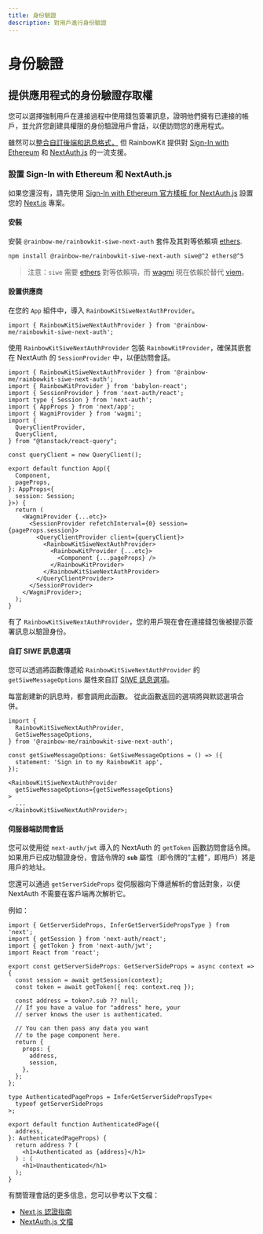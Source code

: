 ```yaml
---
title: 身份驗證
description: 對用戶進行身份驗證
---
```


# 身份驗證

## 提供應用程式的身份驗證存取權

您可以選擇強制用戶在連接過程中使用錢包簽署訊息，證明他們擁有已連接的帳戶，並允許您創建具權限的身份驗證用戶會話，以便訪問您的應用程式。

雖然可以[整合自訂後端和訊息格式，](/docs/custom-authentication) 但 RainbowKit 提供對 [Sign-In with Ethereum](https://login.xyz) 和 [NextAuth.js](https://next-auth.js.org) 的一流支援。

### 設置 Sign-In with Ethereum 和 NextAuth.js

如果您還沒有，請先使用 [Sign-In with Ethereum 官方樣板 for NextAuth.js](https://docs.login.xyz/integrations/nextauth.js) 設置您的 [Next.js](https://nextjs.org) 專案。

#### 安裝

安裝 `@rainbow-me/rainbowkit-siwe-next-auth` 套件及其對等依賴項 [ethers](https://docs.ethers.org/v5/).

```bash
npm install @rainbow-me/rainbowkit-siwe-next-auth siwe@^2 ethers@^5
```

> 注意：`siwe` 需要 [ethers](https://docs.ethers.org/v5/) 對等依賴項，而 [wagmi](https://wagmi.sh/) 現在依賴於替代 [viem](https://viem.sh)。

#### 設置供應商

在您的 `App` 組件中，導入 `RainbowKitSiweNextAuthProvider`。

```tsx
import { RainbowKitSiweNextAuthProvider } from '@rainbow-me/rainbowkit-siwe-next-auth';
```

使用 `RainbowKitSiweNextAuthProvider` 包裝 `RainbowKitProvider`，確保其嵌套在 NextAuth 的 `SessionProvider` 中，以便訪問會話。

```tsx
import { RainbowKitSiweNextAuthProvider } from '@rainbow-me/rainbowkit-siwe-next-auth';
import { RainbowKitProvider } from 'babylon-react';
import { SessionProvider } from 'next-auth/react';
import type { Session } from 'next-auth';
import { AppProps } from 'next/app';
import { WagmiProvider } from 'wagmi';
import {
  QueryClientProvider,
  QueryClient,
} from "@tanstack/react-query";

const queryClient = new QueryClient();

export default function App({
  Component,
  pageProps,
}: AppProps<{
  session: Session;
}>) {
  return (
    <WagmiProvider {...etc}>
      <SessionProvider refetchInterval={0} session={pageProps.session}>
        <QueryClientProvider client={queryClient}>
          <RainbowKitSiweNextAuthProvider>
            <RainbowKitProvider {...etc}>
              <Component {...pageProps} />
            </RainbowKitProvider>
          </RainbowKitSiweNextAuthProvider>
        </QueryClientProvider>
      </SessionProvider>
    </WagmiProvider>;
  );
}
```

有了 `RainbowKitSiweNextAuthProvider`，您的用戶現在會在連接錢包後被提示簽署訊息以驗證身份。

#### 自訂 SIWE 訊息選項

您可以透過將函數傳遞給 `RainbowKitSiweNextAuthProvider` 的 `getSiweMessageOptions` 屬性來自訂 [SIWE 訊息選項](https://github.com/spruceid/siwe/blob/v1.1.6/packages/siwe/lib/client.ts#L29)。

每當創建新的訊息時，都會調用此函數。 從此函數返回的選項將與默認選項合併。

```tsx
import {
  RainbowKitSiweNextAuthProvider,
  GetSiweMessageOptions,
} from '@rainbow-me/rainbowkit-siwe-next-auth';

const getSiweMessageOptions: GetSiweMessageOptions = () => ({
  statement: 'Sign in to my RainbowKit app',
});

<RainbowKitSiweNextAuthProvider
  getSiweMessageOptions={getSiweMessageOptions}
>
  ...
</RainbowKitSiweNextAuthProvider>;
```

#### 伺服器端訪問會話

您可以使用從 `next-auth/jwt` 導入的 NextAuth 的 `getToken` 函數訪問會話令牌。 如果用戶已成功驗證身份，會話令牌的 <b>`sub`</b> 屬性（即令牌的“主體”，即用戶）將是用戶的地址。

您還可以通過 `getServerSideProps` 從伺服器向下傳遞解析的會話對象，以便 NextAuth 不需要在客戶端再次解析它。

例如：

```tsx
import { GetServerSideProps, InferGetServerSidePropsType } from 'next';
import { getSession } from 'next-auth/react';
import { getToken } from 'next-auth/jwt';
import React from 'react';

export const getServerSideProps: GetServerSideProps = async context => {
  const session = await getSession(context);
  const token = await getToken({ req: context.req });

  const address = token?.sub ?? null;
  // If you have a value for "address" here, your
  // server knows the user is authenticated.

  // You can then pass any data you want
  // to the page component here.
  return {
    props: {
      address,
      session,
    },
  };
};

type AuthenticatedPageProps = InferGetServerSidePropsType<
  typeof getServerSideProps
>;

export default function AuthenticatedPage({
  address,
}: AuthenticatedPageProps) {
  return address ? (
    <h1>Authenticated as {address}</h1>
  ) : (
    <h1>Unauthenticated</h1>
  );
}
```

有關管理會話的更多信息，您可以參考以下文檔：

- [Next.js 認證指南](https://nextjs.org/docs/authentication)
- [NextAuth.js 文檔](https://next-auth.js.org)
